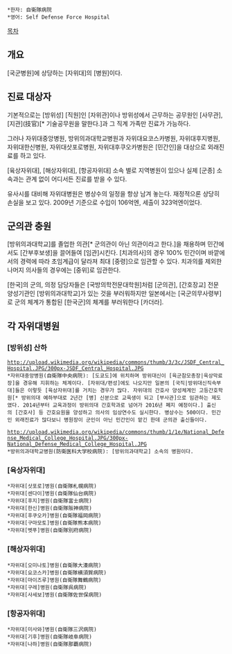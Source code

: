  *한자: 自衛隊病院
 *영어: Self Defense Force Hospital

[[목차]]
== 개요 ==
[국군병원]에 상당하는 [자위대]의 [병원]이다.
== 진료 대상자 ==
기본적으로는 [방위성] [직원]인 [자위관]이나 방위성에서 근무하는 공무원인 [사무관], [지관](技官)[* 기술공무원을 말한다.]과 그 직계 가족만 진료가 가능하다.

그러나 자위대중앙병원, 방위의과대학교병원과 자위대요코스카병원, 자위대후지병원, 자위대한신병원, 자위대삿포로병원, 자위대후쿠오카병원은 [민간인]을 대상으로 외래진료를 하고 있다.

[육상자위대], [해상자위대], [항공자위대] 소속 별로 지역병원이 있으나 실제 [군종] 소속과는 관계 없이 어디서든 진료를 받을 수 있다.

유사시를 대비해 자위대병원은 병상수의 일정을 항상 남겨 놓는다. 재정적으론 상당히 손실을 보고 있다. 2009년 기준으로 수입이 106억엔, 세출이 323억엔이었다.
== 군의관 충원 ==
[방위의과대학교]를 졸업한 의관[* 군의관이 아닌 의관이라고 한다.]을 채용하며 민간에서도 [간부후보생]을 끌어들여 [임관]시킨다. [치과의사]의 경우 100% 민간이며 바깥에서의 경력에 따라 초임계급이 달라져 최대 [중령]으로 임관할 수 있다. 치과의를 제외한 나머지 의사들의 경우에는 [중위]로 임관한다.

[한국]의 군의, 의정 담당자들은 [국방의학전문대학원]처럼 [군의관], [간호장교] 전문 양성기관인 [방위의과대학교]가 있는 것을 부러워하지만 일본에서는 [국군의무사령부]로 군의 체계가 통합된 [한국군]의 체계를 부러워한다 [카더라].
== 각 자위대병원 ==
=== [방위성] 산하 ===
 http://upload.wikimedia.org/wikipedia/commons/thumb/3/3c/JSDF_Central_Hospital.JPG/300px-JSDF_Central_Hospital.JPG
 *자위대중앙병원(自衛隊中央病院): [도쿄도]에 위치하며 방위대신이 [육군참모총장|육상막료장]을 경유해 지휘하는 체계이다. [자위대/편성]에도 나오지만 일본의 [국직|방위대신직속부대]들은 이렇듯 [육상자위대]를 거치는 경우가 많다. 자위대의 간호사 양성체계인 고등간호학원[* 방위의대 예하부대로 2년간 [병] 신분으로 교육생이 되고 [부사관]으로 임관하는 제도였다. 2014년부터 교육과정이 방위의대 간호학과로 넘어가 2016년 폐지 예정이다.] 출신의 [간호사] 등 간호요원을 양성하고 의사의 임상연수도 실시한다. 병상수는 500이다. 민간인 외래진료가 많다보니 병원장이 군인이 아닌 민간인이 맡긴 한데 군의관 출신들이다.

 http://upload.wikimedia.org/wikipedia/commons/thumb/1/1e/National_Defense_Medical_College_Hospital.JPG/300px-National_Defense_Medical_College_Hospital.JPG
 *방위의과대학교병원(防衛医科大学校病院): [방위의과대학교] 소속의 병원이다.
=== [육상자위대] ===
 *자위대[삿포로]병원(自衛隊札幌病院)
 *자위대[센다이]병원(自衛隊仙台病院)
 *자위대[후지]병원(自衛隊富士病院)
 *자위대[한신]병원(自衛隊阪神病院)
 *자위대[후쿠오카]병원(自衛隊福岡病院)
 *자위대[구마모토]병원(自衛隊熊本病院)
 *자위대[벳푸]병원(自衛隊別府病院)
=== [해상자위대] ===
 *자위대[오미나토]병원(自衛隊大湊病院)
 *자위대[요코스카]병원(自衛隊横須賀病院)
 *자위대[마이즈루]병원(自衛隊舞鶴病院)
 *자위대[구레]병원(自衛隊呉病院)
 *자위대[사세보]병원(自衛隊佐世保病院)
=== [항공자위대] ===
 *자위대[미사와]병원(自衛隊三沢病院)
 *자위대[기후]병원(自衛隊岐阜病院)
 *자위대[나하]병원(自衛隊那覇病院)
